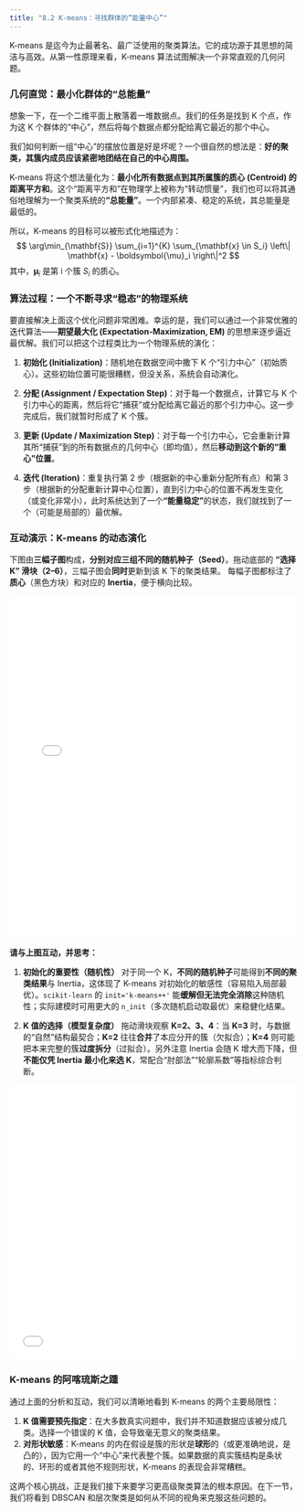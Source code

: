 ```yaml
---
title: "8.2 K-means：寻找群体的“能量中心”"
---
```


K-means 是迄今为止最著名、最广泛使用的聚类算法。它的成功源于其思想的简洁与高效。从第一性原理来看，K-means 算法试图解决一个非常直观的几何问题。

### 几何直觉：最小化群体的“总能量”

想象一下，在一个二维平面上散落着一堆数据点。我们的任务是找到 K 个点，作为这 K 个群体的“中心”，然后将每个数据点都分配给离它最近的那个中心。

我们如何判断一组“中心”的摆放位置是好是坏呢？一个很自然的想法是：**好的聚类，其簇内成员应该紧密地团结在自己的中心周围。**

K-means 将这个想法量化为：**最小化所有数据点到其所属簇的质心 (Centroid) 的距离平方和**。这个“距离平方和”在物理学上被称为“转动惯量”，我们也可以将其通俗地理解为一个聚类系统的**“总能量”**。一个内部紧凑、稳定的系统，其总能量是最低的。

所以，K-means 的目标可以被形式化地描述为：
$$
\arg\min_{\mathbf{S}} \sum_{i=1}^{K} \sum_{\mathbf{x} \in S_i} \left\| \mathbf{x} - \boldsymbol{\mu}_i \right\|^2
$$
其中，$\boldsymbol{\mu}_i$ 是第 i 个簇 $S_i$ 的质心。

### 算法过程：一个不断寻求“稳态”的物理系统

要直接解决上面这个优化问题非常困难。幸运的是，我们可以通过一个非常优雅的迭代算法——**期望最大化 (Expectation-Maximization, EM)** 的思想来逐步逼近最优解。我们可以把这个过程类比为一个物理系统的演化：

1.  **初始化 (Initialization)**：随机地在数据空间中撒下 K 个“引力中心”（初始质心）。这些初始位置可能很糟糕，但没关系，系统会自动演化。

2.  **分配 (Assignment / Expectation Step)**：对于每一个数据点，计算它与 K 个引力中心的距离，然后将它“捕获”或分配给离它最近的那个引力中心。这一步完成后，我们就暂时形成了 K 个簇。

3.  **更新 (Update / Maximization Step)**：对于每一个引力中心，它会重新计算其所“捕获”到的所有数据点的几何中心（即均值），然后**移动到这个新的“重心”位置**。

4.  **迭代 (Iteration)**：重复执行第 2 步（根据新的中心重新分配所有点）和第 3 步（根据新的分配重新计算中心位置），直到引力中心的位置不再发生变化（或变化非常小），此时系统达到了一个**“能量稳定”**的状态，我们就找到了一个（可能是局部的）最优解。

### 互动演示：K-means 的动态演化


下图由**三幅子图**构成，**分别对应三组不同的随机种子（Seed）**。拖动底部的 **“选择 K” 滑块（2–6）**，三幅子图会**同时**更新到该 K 下的聚类结果。
每幅子图都标注了**质心**（黑色方块）和对应的 **Inertia**，便于横向比较。

<iframe src="../assets/ch08/kmeans_three_seeds_k_slider.html" width="100%" height="600" frameborder="0"></iframe>

**请与上图互动，并思考：**

1. **初始化的重要性（随机性）**
   对于同一个 K，**不同的随机种子**可能得到**不同的聚类结果**与 Inertia，这体现了 K-means 对初始化的敏感性（容易陷入局部最优）。`scikit-learn` 的 `init='k-means++'` 能**缓解但无法完全消除**这种随机性；实际建模时可用更大的 `n_init`（多次随机启动取最优）来稳健化结果。

2. **K 值的选择（模型复杂度）**
   拖动滑块观察 **K=2、3、4**：当 **K=3** 时，与数据的“自然”结构最契合；**K=2** 往往**合并**了本应分开的簇（欠拟合）；**K=4** 则可能把本来完整的簇**过度拆分**（过拟合）。另外注意 Inertia 会随 K 增大而下降，但**不能仅凭 Inertia 最小化来选 K**，常配合“肘部法”“轮廓系数”等指标综合判断。

<iframe src="../assets/ch08/kmeans_elbow_plot.html" width="100%" height="480" frameborder="0"></iframe>

### K-means 的阿喀琉斯之踵

通过上面的分析和互动，我们可以清晰地看到 K-means 的两个主要局限性：

1.  **K 值需要预先指定**：在大多数真实问题中，我们并不知道数据应该被分成几类。选择一个错误的 K 值，会导致毫无意义的聚类结果。
2.  **对形状敏感**：K-means 的内在假设是簇的形状是**球形**的（或更准确地说，是凸的），因为它用一个“中心”来代表整个簇。如果数据的真实簇结构是条状的、环形的或者其他不规则形状，K-means 的表现会非常糟糕。

这两个核心挑战，正是我们接下来要学习更高级聚类算法的根本原因。在下一节，我们将看到 DBSCAN 和层次聚类是如何从不同的视角来克服这些问题的。
